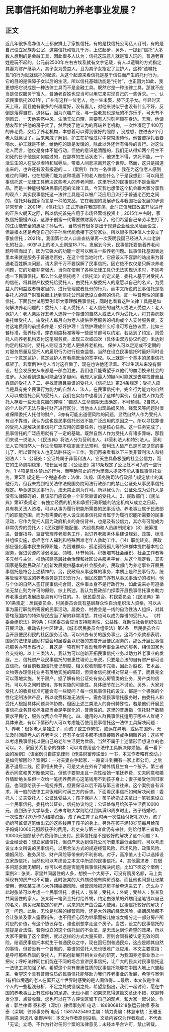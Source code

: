 # 民事信托如何助力养老事业发展？
## 正文
近几年很多高净值人士都安排上了家族信托，有的是找信托公司私人订制，有的是自己设立家族办公室，这类信托动辄几千万，上亿起步，另外，一提到“信托”大多数人想到的是金融工具，因此很多人认为：信托这玩意儿就是富人玩的，普通老百姓是玩不起的。公元前2500年左右古埃及就有文字记载，有人以遗嘱的方式指定其妻为财产继承人，其子女为受益人，且为其子女指定了监护人，这种“遗嘱托孤”的行为就就信托的起源。从这个起源来看信托是基于信任而产生的托付行为，它的目的是保障子女以后的生活，所以信托基础功能是“托付”，也正因为如此，我更想把它说成是一种法律工具而不是金融工具。既然它是一种法律工具，那就不应当是仅仅服务于富人，普通老百姓也应当可以用它来实现自己的一些诉求。一、认识民事信托2021年，广州有这样一位老人，他一生未娶，膝下无子女。年轻时天天上班，而且他有很多的兴趣爱好，没有妻儿，对他来说似乎也没有什么不好，反倒是落得自在。退休后，因为兴趣广泛，与一些老友也是玩的不亦乐乎。可天有不测风云，一天他突然中风，生活无法自理，需要有人时刻照顾在身边。无奈，他请朋友帮忙把他的房子卖了，然后找了他认为的高端养老机构，一次性凑足了400万的养老费，交给了养老机构，本想着可以得到很好的照顾 ，没成想，住进去2个月老人就离世了。后来亲戚了解到，护工在护理过程中常常虐待他，他苦苦挣扎着要喝水，护工就是不给，给他吃的饭是发馊的，除此以外还伴有侮辱的言行。对这位老人而言，他仅是身体不能行动，但他的意识是清醒的，我们无从得知两个月生不如死的日子他是如何度过的，在那样的生活状态下，他求生不得，求死不能，一个活生生的人在受尽虐待和屈辱后，带着人间悲凉离开这个世界。然而，这只是报道出来的，也许还有没有报道的……（案例1）作为一名律师 ，我在为这位老人感到难过的同时，也在想我们能为这种境遇下的老人做些什么？于是我想到：可以用民事信托这一法律工具解决这些老人的养老问题。这里所说的民事信托不是金融产品，而是一种能够解决民事问题的法律工具，今天我也想借这个机会跟大家分享我的观点：其实民事信托这一法律工具是可以被广泛应用且流行于普通老百姓之间的。信托对我国家而言是一种舶来品，它在我国的发展步伐与我国社会发展的步调非常契合：2001年，《信托法》正式开始在我国实施，此时正值我国改革开放进行的正热火朝天之际，所以信托首先应用于市场经营或投资上；2015年左右时，家族信托慢慢兴起，这源于创富一代需要做财富传承了，他们希望自己辛劳半生打下的江山能安全的惠及子孙后代， 当然也有很多是出于规避企业经营风险而设立，但最根本还是希望自己的子孙后代能承接下这份家业。所以很多高净值人士设立了家族信托；2021年，我国第七次人口普查结果再一次表明我国已经进入人口老龄化的社会，60岁以上的老人比例是18.7%。发展到今天，民事信托要借着养老问题呼啸而出了，因为它强大的功能一定可以解决一些养老问题。民事信托基因表达里本来就是服务于普通老百姓，在这个恰当地时代，它应该义不容辞的站出来为普通老百姓解决问题。请大家千万不要误解了民事信托，因它绝不仅仅是只解决养老问题，它的功能非常强大，当你在使用了各种法律工具仍无法实现诉求时，不妨考虑一下民事信托。那么什么是信托呢？《信托法》的定义是：委托人基于对受托人的信任，将其财产权委托给受托人，由受托人按委托人的意愿以自己的名义，为受益人的利益或者特定目的，进行管理或者处分的行为。而本文所说的民事信托是指委托人的资产财富数额未达到信托公司最低设立金额的信托，即一种普惠性的民事信托。下面我尝试用案例1帮大家理解民事信托，同时也看看这种法律工具是是如何解决养老问题的：委托人：老人受托人：老人信任的自然人或法人受益人：老人保护人：老人亲朋好友老人选择一个靠谱的自然人或法人作为受托人，将其卖房款委托给受托人，由受托人每月向为老人提供养老服务的机构或个人支付服务费，支付这笔费用的前提条件是：好好护理！当然护理成什么标准可写在协议里，比如三餐标准，营养标准，穿衣用度标准等等一些细节都可以约定，若达到了约定，则受托人向养老机构支付这笔服务费，出现三次或四次（具体由双方协议约定）未达到约定的标准时，受托人则应当为老人更换养老机构。 保护人可以定期或不定期的对服务质量及受托人的履职行为进行检查监督。当然在设立民事信托时最好同时设立一个意定监护，意定监护人有看病医治的签字权。以上就是一个基本的民事信托框架了。若案例1中老人当时这样做了，现在也许他还活着。不过生活从来没有假设，社会发展史从来都是一部血泪史，我们也只能寄望于以他们的血泪换来社会的进步。大家看到这里可能会很多疑问，我想大家最大的疑问可能就是去哪找普惠且靠谱的受托人？二、寻找普惠且靠谱的受托人《信托法》第24条规定：受托人应当是具有完全民事行为能力的自然人、法人。在民事信托中，完全行为能力的自然人可以成信托合同的受托人，我们在实务中也看到了这样的案例，但自然人作为受托人存着一些无法克服的弊端：1自然人生命周期无法确定，不可预测。2自然人的个人财产无法与委托财产进行区分，当他本人出现婚姻风险、经营风等问题时很难保障委托人托付的财产。3亦有可能出道德风险的问题。显然自然人作为受托人有点不靠谱，我认为这也是民事信托迟迟不能广泛应用的原因之一。所以寻找靠谱的受托人是解决民事信托广泛应用的首要任务，也是核心任务。这一任务完成了，民事信托的广泛应用就有了一定的基础。既然自然人作为受托人有诸多弊端，那我们来说一说法人：《民法典》将法人分为营利法人、非营利法人和特别法人。营利法人它同自然人一样生命周期不稳定且无法预判，营利法人破产已是司空见惯的事儿了，所以营利法人也无法胜任这一工作。我们再来看看以下三类非营利法人和特别法人：1、公证处：公证处属于非营利法人，它天生具备极强的社会公信力，而它的生命周期稳定、较长且可控；《公证法》第13条规定了公证处不可为的一些行为，1-4项是具体禁止的行为，而明确禁止的行为里面未提及不能从事民事信托业务，第5项 规定是一个兜底条款：法律、法规、国务院司法行政部门规定禁止的其他行为。但我未找到相关法律法规国务院司法行政部门的禁止公证处从事民事信托规定。毕竟这是民事行为，法无禁止则为许可。所以我认为，公证处成为受托人是没有法律障碍的，且该部门应该会一个非常靠谱的受托人。2、民政部门：《民法典》第97条规定：有独立经费的机关和承担行政职能的法定机构从成立之日起，具有机关法人资格，可以从事为履行职能所需要的民事活动。养老事业属于民政部门的职能范围，而为有需要的老人设立民事信托应当属于为履行职能所需要的民事活动，它作为受托人因为政府机关的身份背书，也是及有公信力，其亦有可能成为非常优秀的受托人；《民政部职能配置、内设机构和人员编制规定》（8）统筹推进、督促指导、监督管理养老服务工作，拟订养老服务体系建设规划、政策、标准并组织实施，承担老年人福利和特殊困难老年人救助工作。（14）职能转变。民政部应强化基本民生保障职能，为困难群众、孤老孤残孤儿等特殊群体提供基本社会服务，促进资源向薄弱地区、领域、环节倾斜。积极培育社会组织、社会工作者等多元参与主体，推动搭建基层社会治理和社区公共服务平台。从这个规定看，其实国家是鼓励民政部门创新发展提供基本的社会服务的，民政部门为养老事业开展民事信托是符合上述精神的。另，民政局从事这样的事务，本质上是种民事行为，统筹管理本管区的养老事务是其职责行为，但民政部门亦有从事民事活动的权利，他与个体的自然人签订民事信托合同，这件事本身不是行政行为，如此说来亦可遵循法无禁止则为许可的原则。综上所述，我认为民政部门探索开展民事信托事务助力养老事业的发展应是具有可行性的。3、居民委员会、村民委员会：《民法典》第101条规定：居民委员会、村民委员会具有基层群众性自治组织法人资格，可以从事为履行职能所需要的民事活动。居委会、村委会是一线的自治性法人组织，对其管辖范围内的特殊居民应当了解的非常清楚，其也可以成为靠谱的受托人。 《村委会组织法》第9条：村民委员会应当支持服务性、公益性、互助性社会组织依法开展活动，推动农村社区建设。《城市居民委员会组织法》第4条　居民委员会应当开展便民利民的社区服务活动，可以兴办有关的服务事业。这两个条款都表明，国家的法律是鼓励村委会和居委会以积极的态度开展便民服务的，那么开展民事信托服务亦可当然行之，且这是一项有利于推动我养老事业进步的服务，相信国家也会支持的。以上三类法人，我认为可以创新开拓民事信托业务以助力养老事业的发展。三、信托财产及民事信托的普惠性理论上来说，只要是合法的自有财产都可设立信托，但目前我国信托登记制度、相关税收制度不完善，因此对股权、艺术品、文物等办理信托业务有落地实施的障碍，但资金信托就相对容易一些了，而且完全可以落地实施。关于房产，据了解有的公证处有安心房管类的业务，房产类的信托，可以与之同时使用，亦有实施的可能性。具体细节在此不讨论。另外，大家对受托人的收费标准可能会有一些疑问？每一份民事信托的设立，都是一个极强的个性化定制法律产品，所以收费标准无法统一。需办理民事信托服务时，由委托人和受托人根据具体问题具体协商，但因上述三类法人的身份特殊性，若是他们开展民事信托业务其收标准应当会是平民化的，普惠性的。这里的普惠指：信托财产数额要求平民化，服务收费亦会平民化。四、适用的人群民事信托适用于哪些人群呢？具体来说，有以下情形的人可以考虑能否使用民事信托这一法律工具解决问题：1、养老：很多老人是独生子，而孩子或工作繁忙，或远在异地，或远在国外，无法及时回应老人的养老需求；还有子女较多都不想直接赡养或争相赡养的；这些可以考虑民事信托以便自己的老年生活更为优质。当然不属于上述情形但想设立的也可以。2、家庭关系复杂的群体：可以考虑用这个法律工具解决你烦恼。看一看下面的案例2（该案例引自陈凯律师《传递财富传递爱》一书，本文作者略有改动。）是如何解困的？案例2：一对夫妻白手起家，一路奋斗到拥有一家上市公司，之后妻子退居二线，回家相夫教子，可是丈夫在外有了婚外情且生育一个孩子。第三者表示同意和男方断绝来往，但孩子要带走且一次性给她一笔抚养费，丈夫同意和婚外情断绝关系但一次给一笔抚养费担心这笔钱用不到孩子身上；妻子接受他回归家庭，也同意给孩子一笔抚养费，但要保证以后不再与第三者往来。这个案例各有诉求，用一般的法律工具很难同时满三方的诉求。下面看民事信托如何解决问题：委托人：丈夫受托人：公证处受益人：孩子保护人：孩子奶奶丈夫拿出一笔钱来设立一个民事信托，委托给公证处，信托协议约定：公证处每月给孩子生活费10000元，直到孩子大学毕业，若未考取大学则给付到其满18周岁时止，孩子结婚时，一次性支付20万作为结婚资金，孩子再生育子女时再一次性给付贺礼20万，孩子奶奶可监督这笔给出去的这些钱用于孩子的身上。另外在孩子满18岁前每月给孩子妈妈10000元照顾孩子的费用，若丈夫与第三者此仍有来往，则给付第三者每月10000元照顾孩子的费用停止支付。民事信托是不是较好的解决了这个问题？3、企业经营者：想立家族信托，但资产未达到信托公司所要求最低金额时，可以考虑设立本文所说的民事信托，以用合法方式的规避经营风险、市场风险、政策风险、婚姻风险、税务风险、财产风险等带来的不利影响。对于，高净值人士可以选择设立家族信托，当然也可以考虑设立本文中所述的民事信托。4、其他需求者：在很多问题求而无解时，你可以考虑是否能用民事信托解决问题。比如下面这个案例：案例3：张某，家里共同居住的人多，想换一个大房子，可没有购房名额，马上卖掉现有的房产也不可能，此时张某的大外甥说他有购房资格，而且他也同意让张某使用，但张某又担心大外甥婚姻风险、经营风险把这房子给牵连进去了。怎么办？此时张某可以考虑一个民事信托：委托人：张某；受托人：外甥；受益人：张某及共同居住的家人。张某将一笔资金托付给外甥，约定由张某的外甥用这笔钱以自己的名义，购买张某指定的房产，买来的房产由受益人使用。民事信托较好的解决了这一问题。此后，无论是张某的经营风险，还是大外甥的经营风险，婚姻风险都不会让张某及家人露宿街头。也不用担心因为继承而被儿媳或女婿分走一部分房产所对应的价值，有这个协议存在，谁也别想拿走这个房子。当然，设立的民事信托的前提是合法性，若你设立的这个信托目的不合法，是无法达到你希望的效果，所以大家不要看了这个案例，就以这样的方式大量买房，否则合同有被认定无效的风险。结语民事信托本就生于普通民众之中，现在回归到普通民众，这应是顺其自然的事情，但若没有一个普惠的、靠谱的受托人恐也很难广泛应用。本文主要意指：是呼吁那些靠谱的受托人，开拓创新展开相关业务的研究，为我国养老事业添上一把火；呼吁法律同仁们能在不同的场合宣讲民事信托，让广大的民众对民事信托这一法律工具加强了解。希望这个具有普惠性质的民事信托能够在中国大地上兴盛起来，希望这个具有普惠性质的民事信托能够助力我们养老事业的发展，希望与案例1有相似境遇的老人在离开这个世界时感受的是人间值得……最后，本文仅是作者个人的一些粗浅分析，不足之处或错误之处，希望您指出，我们一起讨论，愿在中国的养老事业上有过你我的足迹。无讼小编：如果您觉得这篇文章还不错，欢迎转发分享、点赞收藏，您也可以在下方评论区留下自己的观点，和大家一起讨论。作者：郭兰律师 泰和泰（深圳）律师事务所 电话：18680681218张运云律师 泰和泰（深圳）律师事务所 电话：15817425493主编：靖力责编：林慧审核：王雅玉 陈丽娟 刘逸凡 张野声明：本文为作者原创投稿，文章内容仅为作者观点，不代表「无讼」立场，不作为针对任何个案的法律意见；未经本平台许可，禁止转载。